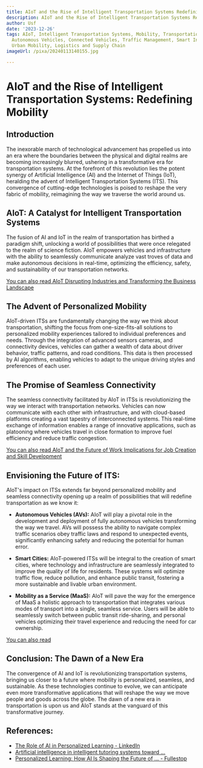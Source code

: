 ```yaml
---
title: AIoT and the Rise of Intelligent Transportation Systems Redefining Mobility
description: AIoT and the Rise of Intelligent Transportation Systems Redefining Mobility
author: Usf
date: '2023-12-26'
tags: AIoT, Intelligent Transportation Systems, Mobility, Transportation, Smart Cities,
  Autonomous Vehicles, Connected Vehicles, Traffic Management, Smart Infrastructure,
  Urban Mobility, Logistics and Supply Chain
imageUrl: /pixa/20240113140155.jpg

---
```

# AIoT and the Rise of Intelligent Transportation Systems:  Redefining  Mobility

## Introduction

The inexorable march  of technological advancement has propelled us into an era where the boundaries between the physical and  digital  realms are becoming increasingly blurred, ushering in a transformative era for transportation systems. At the forefront of this revolution lies the potent synergy of Artificial Intelligence (AI) and the Internet  of Things (IoT), heralding the advent of  Intelligent Transportation Systems (ITS). This convergence of  cutting-edge technologies is poised to  reshape  the very fabric  of mobility, reimagining the way we traverse the world around us.

## AIoT: A Catalyst for  Intelligent  Transportation Systems

The fusion of AI and  IoT in the  realm of transportation has birthed a paradigm shift, unlocking a  world of possibilities that were once relegated to the realm of science fiction. AIoT empowers vehicles and infrastructure with the ability to seamlessly  communicate analyze vast troves of data and make autonomous decisions in real-time, optimizing the efficiency, safety, and sustainability  of our transportation networks.

[You can also read AIoT  Disrupting Industries and Transforming the Business Landscape](AIoT%20Disrupting%20Industries%20and%20Transforming%20the%20Business%20Landscape)


## The Advent  of Personalized Mobility

AIoT-driven ITSs are fundamentally changing the way we think about transportation, shifting the  focus  from one-size-fits-all solutions to personalized mobility experiences tailored to individual preferences and needs. Through the integration of advanced sensors cameras, and connectivity devices, vehicles can gather a wealth of data about driver behavior, traffic patterns, and road conditions. This data  is then processed by AI algorithms, enabling vehicles to  adapt to the  unique driving styles and preferences  of each user.

## The Promise of Seamless Connectivity

The  seamless connectivity facilitated by AIoT in ITSs is  revolutionizing the way we interact with  transportation  networks. Vehicles can now communicate with each other with infrastructure, and with cloud-based platforms creating  a vast tapestry of interconnected systems. This real-time exchange  of information enables a  range of innovative applications, such as platooning where vehicles travel in close formation to improve  fuel  efficiency and reduce traffic congestion.

[You can also read AIoT and the Future of Work Implications for Job Creation and Skill Development](AIoT%20and%20the%20Future%20of%20Work%20Implications%20for%20Job%20Creation%20and%20Skill%20Development)


## Envisioning the Future of ITS:

AIoT's impact on ITSs extends far beyond personalized mobility and seamless connectivity opening up a realm of possibilities that will redefine transportation as we know  it:

- **Autonomous Vehicles (AVs):** AIoT  will play a pivotal role in  the development and deployment of fully autonomous vehicles transforming the way we travel. AVs will possess  the ability to navigate complex  traffic  scenarios obey  traffic laws and respond to unexpected events, significantly enhancing safety and reducing the potential for human error.

- **Smart  Cities:** AIoT-powered ITSs will be integral to the creation of smart cities, where technology and infrastructure are seamlessly integrated to improve the quality of life for residents. These systems will optimize traffic flow, reduce  pollution, and enhance public transit, fostering a  more sustainable and  livable urban environment.

- **Mobility as a Service (MaaS):** AIoT will pave  the way for the emergence of MaaS a holistic approach to transportation that integrates various modes of transport into a single, seamless service. Users will be able to seamlessly switch between public transit ride-sharing, and personal vehicles optimizing their travel  experience and reducing the need for  car ownership.

[You can  also read ]()


## Conclusion: The  Dawn of a New Era

The convergence of AI  and IoT is revolutionizing transportation  systems, bringing us closer  to a future where mobility is personalized, seamless, and sustainable.  As  these technologies continue to evolve, we can anticipate even more transformative applications that will reshape the way  we move people and goods across the globe. The dawn of a new era in transportation is upon us and AIoT  stands at the  vanguard of this transformative  journey.

## References:
- [The Role of AI in Personalized Learning - LinkedIn](https://www.linkedin.com/pulse/role-ai-personalized-learning-learnasyougo-ga93c?trk=article-ssr-frontend-pulse_more-articles_related-content-card)
- [Artificial intelligence in intelligent tutoring systems toward ...](https://slejournal.springeropen.com/articles/10.1186/s40561-023-00260-y)
- [Personalized Learning: How AI Is Shaping the Future of ... - Fullestop](https://www.fullestop.com/blog/personalized-learning-how-ai-is-shaping-the-future-of-education)
